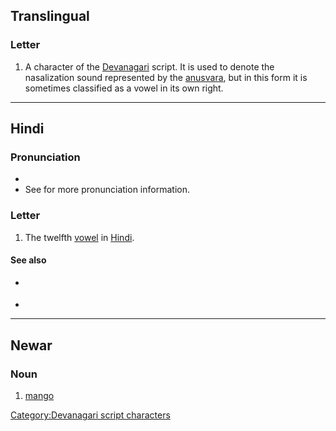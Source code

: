 {{also|अ|अँ|अः|अ-}}
==Translingual==

===Letter===
{{head|mul|letter}}

# A character of the [[Devanagari]] script. It is used to denote the nasalization sound represented by the [[anusvara]], but in this form it is sometimes classified as a vowel in its own right.


----

==Hindi==

===Pronunciation===
* {{hi-IPA|अँ}}
* See {{l|hi|ं|tr=ṁ}} for more pronunciation information.

===Letter===
{{head|hi|letter}}

# The twelfth [[vowel]] in [[Hindi]].

====See also====
* {{sense|matra}} {{l|hi|ं|tr=aṃ}}
* {{list:Devanagari script letters/hi}}

[[Category:Devanagari script characters]]

----

==Newar==

===Noun===
{{head|new|noun}}

# [[mango]]